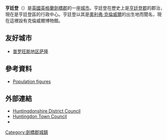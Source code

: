 {{citation style|time=2015-01-17T02:39:11+00:00}}
{{expand|time=2015-01-17T02:39:11+00:00}}
'''亨廷登'''（{{lang-en|Huntingdon}}）是[[英國|英國]][[英格蘭|英格蘭]][[劍橋郡|劍橋郡]]的一座[[城市|城市]]。亨廷登在歷史上是[[亨廷登郡|亨廷登郡]]的郡治，現在是亨廷登區的行政中心。亨廷登以其是[[奧利弗·克倫威爾|奧利弗·克倫威爾]]的出生地而聞名，現在這裡設有克倫威爾博物館。

==友好城市==
* {{FRA}} [[普罗旺斯地区萨隆|普罗旺斯地区萨隆]]

==參考資料==
*[https://web.archive.org/web/20090621212836/http://www.huntsdc.gov.uk/Community+and+People/Facts+and+figures/Area+population+statistics.htm Population figures]
==外部連結==
{{Commons category|Huntingdon, Cambridgeshire}}
*[https://web.archive.org/web/20090904094349/http://www.huntsdc.gov.uk/ Huntingdonshire District Council]
*[http://www.huntingdontown.gov.uk/ Huntingdon Town Council] {{Wayback|url=http://www.huntingdontown.gov.uk/ |date=20210128080604 }}
*{{dmoz|/Regional/Europe/United_Kingdom/England/Cambridgeshire/Huntingdon/}}
{{Authority control}}
[[Category:劍橋郡城鎮|Category:劍橋郡城鎮]]